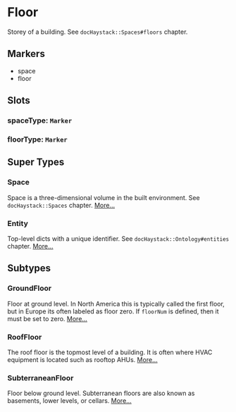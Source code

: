 # Floor
Storey of a building.  See `docHaystack::Spaces#floors` chapter.
## Markers
- space
- floor

## Slots

### spaceType: `Marker`

### floorType: `Marker`


## Super Types
### Space
Space is a three-dimensional volume in the built environment.
See `docHaystack::Spaces` chapter. 
[More...](./Space)

### Entity
Top-level dicts with a unique identifier.
See `docHaystack::Ontology#entities` chapter. 
[More...](./Entity)


## Subtypes
### GroundFloor
Floor at ground level.  In North America this is typically called
the first floor, but in Europe its often labeled as floor zero.
If `floorNum` is defined, then it must be set to zero. 
[More...](./GroundFloor)
### RoofFloor
The roof floor is the topmost level of a building.  It is often
where HVAC equipment is located such as rooftop AHUs. 
[More...](./RoofFloor)
### SubterraneanFloor
Floor below ground level.  Subterranean floors are also known as
basements, lower levels, or cellars. 
[More...](./SubterraneanFloor)
